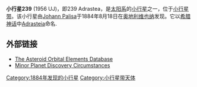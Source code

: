 <!-- Additional parameters for this template  are available at [[Template:Infobox_Planet|Template:Infobox Planet]]. -->{{Infobox Planet | discovery=yes | physical_characteristics = yes | bgcolour=#FFFFC0 | name=239 Adrastea
 | discoverer=[[Johann_Palisa|Johann Palisa]]
 | discovered=1884年8月18日
 | alt_names=A915 TD, 1955 MK<sub>1</sub>,<br />1956 UJ
 | mp_category=[[Asteroid_belt|Main belt]]
 | epoch=2005年1月30日([[Julian_day|JD]] 2453400.5)
 | semimajor=445.774 [[Giga|G]]m (2.98 [[Astronomical_unit|AU]])
 | perihelion=343.97 Gm (2.299 AU)
 | aphelion=547.578 Gm (3.66 AU)
 | eccentricity=0.228
 | period=1878.771 [[day|d]] (5.14 [[Julian_year_(astronomy)|a]])
 | inclination=6.169[[degree_(angle)|°]]
 | asc_node=180.904°
 | arg_peri=209.06°
 | mean_anomaly=146.519°
 | avg_speed=17.25 km/[[second|s]]
 | dimensions=42.0 km
 | mass=''unknown''
 | density=''unknown''
 | surface_grav=''unknown''
 | escape_velocity=''unknown''
 | rotation=''unknown''
 | spectral_type=''unknown''
 | abs_magnitude=10.3
 | albedo=''unknown''
 | single_temperature=''unknown''}}

'''小行星239''' (1956 UJ)，即239 Adrastea，是[[太阳系|太阳系]]的[[小行星|小行星]]之一，位于[[小行星带|小行星带]]。该小行星由[[Johann_Palisa|Johann Palisa]]于1884年8月18日在[[奥地利|奥地利]][[维也纳|维也纳]]发现。它以[[希腊神话|希腊神话]]中[[Adrasteia|Adrasteia]]命名.

== 外部链接 ==
* [ftp://ftp.lowell.edu/pub/elgb/astorb.html The Asteroid Orbital Elements Database]
* [http://cfa-www.harvard.edu/iau/lists/NumberedMPs.html Minor Planet Discovery Circumstances] {{WebCite|url=https://www.webcitation.org/5PkgpxwX0?url=http://cfa-www.harvard.edu/iau/lists/NumberedMPs.html |date=20070621022909 |dateformat=iso }}

{{Minor Planet Number|(238)[[小行星238|小行星238]]|(240)[[小行星240|小行星240]]}}

[[Category:1884年发现的小行星|Category:1884年发现的小行星]]
[[Category:小行星带天体|Category:小行星带天体]]